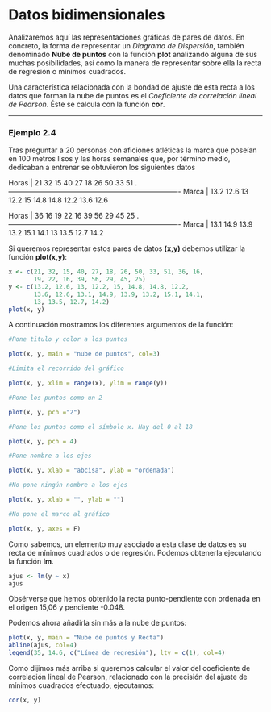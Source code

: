 
# Datos bidimensionales

Analizaremos aquí las representaciones gráficas de pares de datos. En concreto, la forma de representar un _Diagrama de Dispersión_, también denominado __Nube de puntos__ con la función __plot__ analizando alguna de sus muchas posibilidades, así como la manera de representar sobre ella la recta de regresión o mínimos cuadrados.

Una característica relacionada con la bondad de ajuste de esta recta a los datos que forman la nube de puntos es el _Coeficiente de correlación lineal de Pearson_. Éste se calcula con la función __cor__.

---
### Ejemplo 2.4

Tras preguntar a 20 personas con aficiones atléticas la marca que poseían en 100 metros lisos y las horas semanales que, por término medio, dedicaban a entrenar se obtuvieron los siguientes datos

Horas |  21     32     15     40     27     18     26     50     33     51 
.-------------------------------------------------------------------------
Marca |  13.2  12.6    13    12.2   15    14.8    14.8   12.2   13.6   12.6

Horas |  36     16     19     22     16     39     56     29     45     25 
.-------------------------------------------------------------------------
Marca |  13.1  14.9    13.9  13.2   15.1  14.1    13     13.5   12.7   14.2

Si queremos representar estos pares de datos __(x,y)__ debemos utilizar la función __plot(x,y)__:

```r
x <- c(21, 32, 15, 40, 27, 18, 26, 50, 33, 51, 36, 16,
       19, 22, 16, 39, 56, 29, 45, 25)
y <- c(13.2, 12.6, 13, 12.2, 15, 14.8, 14.8, 12.2, 
       13.6, 12.6, 13.1, 14.9, 13.9, 13.2, 15.1, 14.1, 
       13, 13.5, 12.7, 14.2)
plot(x, y)

```

A continuación mostramos los diferentes argumentos de la función:

```r
#Pone titulo y color a los puntos

plot(x, y, main = "nube de puntos", col=3)

```

```r
#Limita el recorrido del gráfico

plot(x, y, xlim = range(x), ylim = range(y))

```

```r
#Pone los puntos como un 2

plot(x, y, pch ="2")

```


```r
#Pone los puntos como el símbolo x. Hay del 0 al 18

plot(x, y, pch = 4)

```

```r
#Pone nombre a los ejes

plot(x, y, xlab = "abcisa", ylab = "ordenada")

```

```r
#No pone ningún nombre a los ejes

plot(x, y, xlab = "", ylab = "")

```

```r
#No pone el marco al gráfico

plot(x, y, axes = F)

```

Como sabemos, un elemento muy asociado a esta clase de datos es su recta de mínimos cuadrados o de regresión. Podemos obtenerla ejecutando la función __lm__. 

```r
ajus <- lm(y ~ x)
ajus

```
Obsérverse que hemos obtenido la recta punto-pendiente con ordenada en el origen 15,06 y pendiente -0.048.

Podemos ahora añadirla sin más a la nube de puntos:

```r
plot(x, y, main = "Nube de puntos y Recta")
abline(ajus, col=4)
legend(35, 14.6, c("Línea de regresión"), lty = c(1), col=4)


```

Como dijimos más arriba si queremos calcular el valor del coeficiente de correlación lineal de Pearson, relacionado con la precisión del ajuste de mínimos cuadrados efectuado, ejecutamos:

```r
cor(x, y)

```

